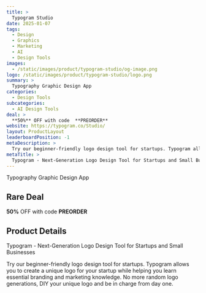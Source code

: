 ```yaml
---
title: >
  Typogram Studio
date: 2025-01-07
tags:
  - Design
  - Graphics
  - Marketing
  - AI
  - Design Tools
images:
  - /static/images/product/typogram-studio/og-image.png
logo: /static/images/product/typogram-studio/logo.png
summary: >
  Typography Graphic Design App
categories:
  - Design Tools
subcategories:
  - AI Design Tools
deal: >
  **50%** OFF with code  **PREORDER**
website: https://typogram.co/Studio/
layout: ProductLayout
leaderboardPosition: -1
metaDescription: >
  Try our beginner-friendly logo design tool for startups. Typogram allows you to create a unique logo for your startup while helping you learn essential branding and marketing knowledge. No more random logo generations, DIY your unique logo and be in charge from day one.
metaTitle: >
  Typogram - Next-Generation Logo Design Tool for Startups and Small Businesses
---
```

Typography Graphic Design App

## Rare Deal

**50%** OFF with code  **PREORDER**

## Product Details

Typogram - Next-Generation Logo Design Tool for Startups and Small Businesses

Try our beginner-friendly logo design tool for startups. Typogram allows you to create a unique logo for your startup while helping you learn essential branding and marketing knowledge. No more random logo generations, DIY your unique logo and be in charge from day one.
